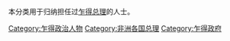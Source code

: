 {{Catnav|頁面分類|地理|国家|非洲国家|乍得}}

本分类用于归纳担任过[[乍得|乍得]][[总理|总理]]的人士。

[[Category:乍得政治人物|Category:乍得政治人物]]
[[Category:非洲各国总理|Category:非洲各国总理]]
[[Category:乍得政府|Category:乍得政府]]